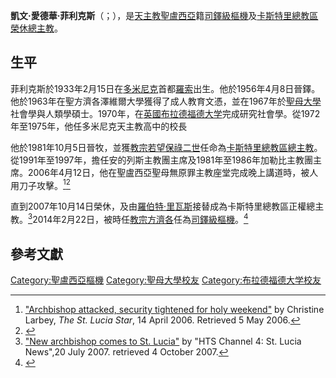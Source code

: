 {{Infobox Christian leader
| type             = cardinal
| honorific-prefix = 
| name             = 凱文·愛德華·菲利克斯<br />Kelvin Felix
| honorific-suffix = 
| title            = [[天主教卡斯特里總教區|天主教卡斯特里總教區榮休總主教]]
| image            = 
| elected          = 
| appointed        = 1981年10月5日
| term             = 
| term_start       = 
| quashed          = 
| term_end         = 2007年10月14日
| predecessor      = [[Patrick_Webster|Patrick Webster]]
| opposed          = 
| successor        = [[羅伯特‧里瓦斯|羅伯特‧里瓦斯]]
<!---------- Orders ---------->
| ordination       = 1956年4月8日
| ordained_by      = 
| consecration     = 1981年10月5日
| consecrated_by   = 
| cardinal         = 2014年2月22日
| created_cardinal_by = [[教宗方濟各|教宗方濟各]]
| rank             = [[樞機|司鐸級樞機]]
<!---------- Personal details ---------->
| birth_name       = 
| birth_date       = {{birth date and age|1933|2|15|df=yes}}
| birth_place      = [[多米尼克|多米尼克]][[羅索|羅索]]
| death_date       = 
| buried           = 
| nationality      = [[聖盧西亞|聖盧西亞]]
| religion         = [[天主教|天主教]]
| residence        = 
| profession       = 
| previous_post    = 
| alma_mater       = 
| signature        = 
| signature_alt    = 
| coat_of_arms     = Coat of arms of Kelvin Edward Felix.svg
| coat_of_arms_alt = 
}}
'''凱文·愛德華·菲利克斯'''（{{lang-en|Kelvin Felix}}；{{bd|1933年|2月15日|catIdx=Kelvin Felix}}），是[[天主教|天主教]][[聖盧西亞|聖盧西亞]]籍[[樞機|司鐸級樞機]]及[[天主教卡斯特里總教區|卡斯特里總教區榮休總主教]]。

==生平==
菲利克斯於1933年2月15日在[[多米尼克|多米尼克]]首都[[羅索|羅索]]出生。他於1956年4月8日晉鐸。他於1963年在聖方濟各澤維爾大學獲得了成人教育文憑，並在1967年於[[聖母大學|聖母大學]]社會學與人類學碩士。1970年，在[[英國|英國]][[布拉德福德大学|布拉德福德大学]]完成研究社會學。從1972年至1975年，他任多米尼克天主教高中的校長

他於1981年10月5日晉牧，並獲[[教宗若望保祿二世|教宗若望保祿二世]]任命為[[天主教卡斯特里總教區|卡斯特里總教區總主教]]。從1991年至1997年，擔任安的列斯主教團主席及1981年至1986年加勒比主教團主席。2006年4月12日，他在聖盧西亞聖母無原罪主教座堂完成晚上講道時，被人用刀子攻擊。<ref name="htschannel 4">[http://www.stluciastar.com/midweek/WedApril26-06/news3.htm "Archbishop attacked, security tightened for holy weekend"] {{Wayback|url=http://www.stluciastar.com/midweek/WedApril26-06/news3.htm |date=20060509230454 }} by Christine Larbey, ''The St. Lucia Star'', 14 April 2006. Retrieved 5 May 2006.</ref><ref>{{Cite web |url=http://www.newsday.co.tt/news/0,35888.html |title=存档副本 |accessdate=2014-12-07 |archive-date=2016-03-03 |archive-url=https://web.archive.org/web/20160303193735/http://www.newsday.co.tt/news/0,35888.html |dead-url=no }}</ref>

直到2007年10月14日榮休，及由[[羅伯特·里瓦斯|羅伯特·里瓦斯]]接替成為卡斯特里總教區正權總主教。<ref name="sl-star">[http://www.htsstlucia.com/2007_News/July/HTS_News_July_20th_2007.html#new "New archbishop comes to St. Lucia"] {{Wayback|url=http://www.htsstlucia.com/2007_News/July/HTS_News_July_20th_2007.html#new |date=20140112224309 }} by "HTS Channel 4: St. Lucia News",20 July 2007. retrieved 4 October 2007.</ref>2014年2月22日，被時任[[教宗|教宗]][[方濟各_(教宗)|方濟各]]任為[[樞機|司鐸級樞機]]。<ref>{{cite news|last=McElwee|first=Joshua L.|title=Pope chooses new cardinals from Africa, Asia, Latin America|url=http://ncronline.org/blogs/ncr-today/pope-chooses-new-cardinals-africa-asia-latin-america|accessdate=12 January 2014|newspaper=National Catholic Reporter|date=12 January 2014|archive-date=2014-12-10|archive-url=https://web.archive.org/web/20141210232032/http://ncronline.org/blogs/ncr-today/pope-chooses-new-cardinals-africa-asia-latin-america|dead-url=no}}</ref>

==參考文獻==
{{reflist}}

{{樞機團}}
{{DEFAULTSORT:Felix, Kelvin}}
[[Category:聖盧西亞樞機|Category:聖盧西亞樞機]]
[[Category:聖母大學校友|Category:聖母大學校友]]
[[Category:布拉德福德大学校友|Category:布拉德福德大学校友]]